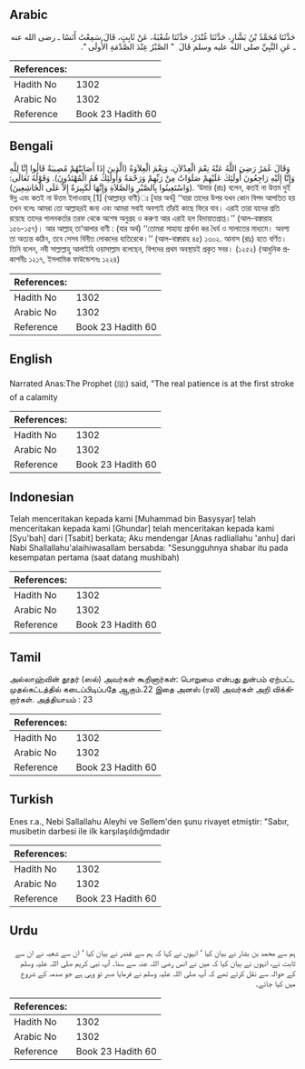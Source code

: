## Arabic


<div dir="rtl" lang="ar" style={{fontSize:'larger',backgroundColor:'#f8f9fa',padding:20}}>
حَدَّثَنَا مُحَمَّدُ بْنُ بَشَّارٍ، حَدَّثَنَا غُنْدَرٌ، حَدَّثَنَا شُعْبَةُ، عَنْ ثَابِتٍ، قَالَ سَمِعْتُ أَنَسًا ـ رضى الله عنه ـ عَنِ النَّبِيِّ صلى الله عليه وسلم قَالَ ‏ "‏ الصَّبْرُ عِنْدَ الصَّدْمَةِ الأُولَى ‏"‏‏.‏
</div>
<div style={{backgroundColor:'#f8f9fa',padding:20, marginBottom: 10}}><table> <thead> <tr> <th>References:</th> <th></th> </tr> </thead> <tbody><tr><td>Hadith No</td><td>1302</td></tr><tr><td>Arabic No</td><td>1302</td></tr><tr><td>Reference</td><td>Book 23 Hadith 60</td></tr></tbody></table></div>

## Bengali


<div dir="ltr" lang="bn" style={{fontSize:'larger',backgroundColor:'#f8f9fa',padding:20}}>
وَقَالَ عُمَرُ رَضِيَ اللَّهُ عَنْهُ نِعْمَ الْعِدْلاَنِ، وَنِعْمَ الْعِلاَوَةُ (الَّذِينَ إِذَا أَصَابَتْهُمْ مُصِيبَةٌ قَالُوا إِنَّا لِلَّهِ وَإِنَّا إِلَيْهِ رَاجِعُونَ أُولَئِكَ عَلَيْهِمْ صَلَوَاتٌ مِنْ رَبِّهِمْ وَرَحْمَةٌ وَأُولَئِكَ هُمُ الْمُهْتَدُونَ). وَقَوْلُهُ تَعَالَى: (وَاسْتَعِينُوا بِالصَّبْرِ وَالصَّلاَةِ وَإِنَّهَا لَكَبِيرَةٌ إِلاَّ عَلَى الْخَاشِعِينَ). ‘উমার (রাঃ) বলেন, কতই না উত্তম দুই ঈদ্ল এবং কতই না উত্তম ইলাওয়াহ্ [1] (আল্লাহ্‌র বাণী)ঃ [যার অর্থ] ‘‘যারা তাদের উপর যখন কোন বিপদ আপতিত হয় তখন বলেঃ আমরা তো আল্লাহরই জন্য এবং আমরা সবাই অবশ্যই তাঁরই কাছে ফিরে যাব। এরাই তারা যাদের প্রতি রয়েছে তাদের পালনকর্তার তরফ থেকে অশেষ অনুগ্রহ ও করুণা আর এরাই হল হিদায়াতপ্রাপ্ত।’’ (আল-বাক্বারাহ ১৫৬-১৫৭)। আর আল্লাহ্ তা‘আলার বাণী : (যার অর্থ) ‘‘তোমরা সাহায্য প্রার্থনা কর ধৈর্য ও সালাতের মাধ্যমে। অবশ্য তা অত্যন্ত কঠিন, তবে সেসব বিনীত লোকদের ব্যতিরেকে।’’ (আল-বাক্বারাহ ৪৫) ১৩০২. আনাস (রাঃ) হতে বর্ণিত। তিনি বলেন, নবী সাল্লাল্লাহু আলাইহি ওয়াসাল্লাম বলেছেন, বিপদের প্রথম অবস্থায়ই প্রকৃত সবর। (১২৫২) (আধুনিক প্রকাশনীঃ ১২১৭, ইসলামিক ফাউন্ডেশনঃ ১২২৪)
</div>
<div style={{backgroundColor:'#f8f9fa',padding:20, marginBottom: 10}}><table> <thead> <tr> <th>References:</th> <th></th> </tr> </thead> <tbody><tr><td>Hadith No</td><td>1302</td></tr><tr><td>Arabic No</td><td>1302</td></tr><tr><td>Reference</td><td>Book 23 Hadith 60</td></tr></tbody></table></div>

## English


<div dir="ltr" lang="en" style={{fontSize:'larger',backgroundColor:'#f8f9fa',padding:20}}>
Narrated Anas:The Prophet (ﷺ) said, "The real patience is at the first stroke of a calamity
</div>
<div style={{backgroundColor:'#f8f9fa',padding:20, marginBottom: 10}}><table> <thead> <tr> <th>References:</th> <th></th> </tr> </thead> <tbody><tr><td>Hadith No</td><td>1302</td></tr><tr><td>Arabic No</td><td>1302</td></tr><tr><td>Reference</td><td>Book 23 Hadith 60</td></tr></tbody></table></div>

## Indonesian


<div dir="ltr" lang="id" style={{fontSize:'larger',backgroundColor:'#f8f9fa',padding:20}}>
Telah menceritakan kepada kami [Muhammad bin Basysyar] telah menceritakan kepada kami [Ghundar] telah menceritakan kepada kami [Syu'bah] dari [Tsabit] berkata; Aku mendengar [Anas radliallahu 'anhu] dari Nabi Shallallahu'alaihiwasallam bersabda: "Sesungguhnya shabar itu pada kesempatan pertama (saat datang mushibah)
</div>
<div style={{backgroundColor:'#f8f9fa',padding:20, marginBottom: 10}}><table> <thead> <tr> <th>References:</th> <th></th> </tr> </thead> <tbody><tr><td>Hadith No</td><td>1302</td></tr><tr><td>Arabic No</td><td>1302</td></tr><tr><td>Reference</td><td>Book 23 Hadith 60</td></tr></tbody></table></div>

## Tamil


<div dir="ltr" lang="ta" style={{fontSize:'larger',backgroundColor:'#f8f9fa',padding:20}}>
அல்லாஹ்வின் தூதர் (ஸல்) அவர்கள் கூறினார்கள்: பொறுமை என்பது துன்பம் ஏற்பட்ட முதல்கட்டத்தில் கடைப்பிடிப்பதே ஆகும்.22 இதை அனஸ் (ரலி) அவர்கள் அறி விக்கிறார்கள். அத்தியாயம் : 23
</div>
<div style={{backgroundColor:'#f8f9fa',padding:20, marginBottom: 10}}><table> <thead> <tr> <th>References:</th> <th></th> </tr> </thead> <tbody><tr><td>Hadith No</td><td>1302</td></tr><tr><td>Arabic No</td><td>1302</td></tr><tr><td>Reference</td><td>Book 23 Hadith 60</td></tr></tbody></table></div>

## Turkish


<div dir="ltr" lang="tr" style={{fontSize:'larger',backgroundColor:'#f8f9fa',padding:20}}>
Enes r.a., Nebi Sallallahu Aleyhi ve Sellem'den şunu rivayet etmiştir: "Sabır, musibetin darbesi ile ilk karşılaşıldığmdadır
</div>
<div style={{backgroundColor:'#f8f9fa',padding:20, marginBottom: 10}}><table> <thead> <tr> <th>References:</th> <th></th> </tr> </thead> <tbody><tr><td>Hadith No</td><td>1302</td></tr><tr><td>Arabic No</td><td>1302</td></tr><tr><td>Reference</td><td>Book 23 Hadith 60</td></tr></tbody></table></div>

## Urdu


<div dir="rtl" lang="ur" style={{fontSize:'larger',backgroundColor:'#f8f9fa',padding:20}}>
ہم سے محمد بن بشار نے بیان کیا ‘ انہوں نے کہا کہ ہم سے غندر نے بیان کیا ‘ ان سے شعبہ نے ان سے ثابت نے، انہوں نے بیان کیا کہ میں نے انس رضی اللہ عنہ سے سنا۔ آپ نبی کریم صلی اللہ علیہ وسلم کے حوالہ سے نقل کرتے تھے کہ آپ صلی اللہ علیہ وسلم نے فرمایا صبر تو وہی ہے جو صدمہ کے شروع میں کیا جائے۔
</div>
<div style={{backgroundColor:'#f8f9fa',padding:20, marginBottom: 10}}><table> <thead> <tr> <th>References:</th> <th></th> </tr> </thead> <tbody><tr><td>Hadith No</td><td>1302</td></tr><tr><td>Arabic No</td><td>1302</td></tr><tr><td>Reference</td><td>Book 23 Hadith 60</td></tr></tbody></table></div>
